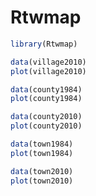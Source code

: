 # Rtwmap

```r
library(Rtwmap)
```

```r
data(village2010)
plot(village2010)
```

```r
data(county1984)
plot(county1984)
```

```r
data(county2010)
plot(county2010)
```

```r
data(town1984)
plot(town1984)
```

```r
data(town2010)
plot(town2010)
```
